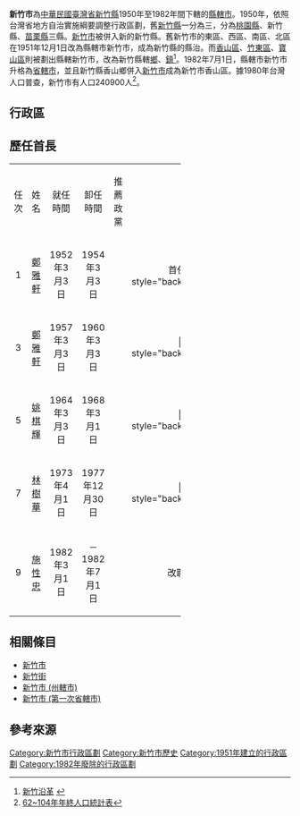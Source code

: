 {{expand|time=2016-01-30T11:35:01+00:00}}
{{refimprove|time=2016-01-30T11:35:01+00:00}}
{{Infobox Former Subdivision
|native_name = 簡稱：竹、新竹、竹市、竹塹、風城
|conventional_long_name = 新竹市<br />{{small|{{nobold|{{lang|en|Hsinchu City}}}}}}
|common_name = 新竹市
|subdivision = [[縣轄市|縣轄市]]
|nation = [[新竹縣|新竹縣]]
|title_leader = 新竹市市長
|leader1 = 首任：鄭雅軒
|year_leader1    = 1952－1960
|leader2 = 末任：[[施性忠|施性忠]]
|year_leader2    = 1982
|year_pre = 1950年
|event_pre=撤銷建制     
|date_pre=10月25日
|year_start = 1951年
|event_start = 改設[[縣轄市|縣轄市]]
|date_start =12月1日
|year_end = 1982年
|event_end = 與香山鄉合併，<br>復改制省轄市
|date_end = 7月1日
|p1 = 新竹市 (1945年－1950年)
|flag_p1 = Flag of the Republic of China.svg
|s1 = 新竹市
|flag_s1 = Flag of the Republic of China.svg
|image_flag = 
|flag_type = 
|flag = 
|image_coat =
|symbol = 
|symbol_type =
|image_map = 
|image_map_caption = 
|image_map2 = 
|image_map2_caption = 
|capital = 
|stat_year1= 
|stat_area1= 
|stat_pop1= 
|political_subdiv = 
|today = [[新竹市|新竹市]]
}}
{{chinese |title=古名
|altname=竹塹
|t2={{linktext|竹塹}} |s2={{linktext|竹堑}}
|p2=Zhúqiàn |w2=Chu-ch‘ien |l2=竹子屏障
|poj2=Tek-khàm
}}
{{Chinese |title=別稱
|altname=風城
|t2={{linktext|風城}} |s2={{linktext|风城}}
|p2=Fēngchéng |w2=Fêng-chʻêng |tp2=Fongchéng
|myr2=Fēngchéng |gr2=Fengcherng |mps2=Fēngchéng
|bpmf2=ㄈㄥㄔㄥˊ
}}
'''新竹市'''為[[中華民國|中華民國]][[臺灣省|臺灣省]][[新竹縣|新竹縣]]1950年至1982年間下轄的[[縣轄市|縣轄市]]。1950年，依照台灣省地方自治實施綱要調整行政區劃，舊[[新竹縣_(1945年－1950年)|新竹縣]]一分為三，分為[[桃園縣_(1950年－2014年)|桃園縣]]、新竹縣、[[苗栗縣|苗栗縣]]三縣。[[新竹市_(1945年－1950年)|新竹市]]被併入新的新竹縣。舊新竹市的東區、西區、南區、北區在1951年12月1日改為縣轄市新竹市，成為新竹縣的縣治。而[[香山區|香山區]]、[[竹東鎮|竹東區]]、[[寶山鄉_(台灣)|寶山區]]則被劃出縣轄新竹市，改為新竹縣轄[[鄉_(中華民國)|鄉]]、[[鎮_(中華民國)|鎮]]<ref>[http://www.hccg.gov.tw/web/SelfPageSetup?command=display&pageID=19722 新竹沿革] {{webarchive|url=https://web.archive.org/web/20160326095944/http://www.hccg.gov.tw/web/SelfPageSetup?command=display&pageID=19722 |date=2016-03-26 }}</ref>。1982年7月1日，縣轄市新竹市升格為[[市_(中華民國)|省轄市]]，並且新竹縣香山鄉併入[[新竹市|新竹市]]成為新竹市香山區。據1980年台灣人口普查，新竹市有人口240900人<ref>[http://dep-n-household.hccg.gov.tw/web/SelfPageSetup?pageID=22931 62~104年年終人口統計表]{{dead link|date=2018年3月 |bot=InternetArchiveBot |fix-attempted=yes }}</ref>。

==行政區==
{{main|新竹市行政區劃}}

==歷任首長==
{{main|新竹市市長}}
{| align="left" class="wikitable" width="50%"
|----- style="background:#CCCCCC"
| align ="center" width="3%" | 任次
| align ="center" width="5%" | 姓名
| align ="center" width="10%" | 就任時間
| align ="center" width="10%" | 卸任時間
| align ="center" width="10%" | 推薦政黨
| align ="center" width="12%" | 備註
|-----
| align ="center" | 1 
| align ="center" | [[鄭雅軒|鄭雅軒]]
| align ="center" | 1952年3月3日
| align ="center" | 1954年3月3日
| align ="center" | {{Kmt}}
| align ="center" | 首任
|----- style="background:#CCCCFF
| align ="center" | 2 
| align ="center" | [[鄭雅軒|鄭雅軒]]
| align ="center" | 1954年3月3日
| align ="center" | 1957年3月3日
| align ="center" | {{Kmt}}
| align ="center" | 
|-----
| align ="center" | 3 
| align ="center" | [[鄭雅軒|鄭雅軒]]
| align ="center" | 1957年3月3日
| align ="center" | 1960年3月3日
| align ="center" | {{Kmt}}
| align ="center" | 
|----- style="background:#CCCCFF
| align ="center" | 4 
| align ="center" | [[鄭鴻源|鄭鴻源]]
| align ="center" | 1960年3月3日
| align ="center" | 1964年3月3日
| align ="center" | {{Nonp}}
| align ="center" | 
|-----
| align ="center" | 5 
| align ="center" | [[姚棋輝|姚棋輝]]
| align ="center" | 1964年3月3日
| align ="center" | 1968年3月1日
| align ="center" | {{Kmt}}
| align ="center" | 
|----- style="background:#CCCCFF
| align ="center" | 6 
| align ="center" | [[陳玉焜|陳玉焜]]
| align ="center" | 1968年3月1日
| align ="center" | 1973年4月1日
| align ="center" | {{Kmt}}
| align ="center" | 
|-----
| align ="center" | 7 
| align ="center" | [[林樹華|林樹華]]
| align ="center" | 1973年4月1日
| align ="center" | 1977年12月30日
| align ="center" | {{Kmt}}
| align ="center" | 
|----- style="background:#CCCCFF
| align ="center" | 8 
| align ="center" | [[林樹華|林樹華]]
| align ="center" | 1977年12月30日
| align ="center" | －1982年3月1日
| align ="center" | {{Kmt}}
| align ="center" | 
|-----
| align ="center" | 9 
| align ="center" | [[施性忠|施性忠]]
| align ="center" | 1982年3月1日
| align ="center" | －1982年7月1日
| align ="center" | {{Nonp}}
| align ="center" | 改聘省轄市長
|}
{{clear}}

==相關條目==
*[[新竹市|新竹市]]
*[[新竹街|新竹街]]
*[[新竹市_(州轄市)|新竹市 (州轄市)]]
*[[新竹市_(第一次省轄市)|新竹市 (第一次省轄市)]]

== 參考來源 ==
{{Reflist}}
{{Serial|先前機關|[[新竹市_(第一次省轄市)|新竹市 (第一次省轄市)]]|'''新竹市'''<br />縣轄市|後繼時管轄機關|[[新竹市|新竹市]]}}
{{新竹市}}
{{新竹縣}}
[[Category:新竹市行政區劃|Category:新竹市行政區劃]]
[[Category:新竹市歷史|Category:新竹市歷史]]
[[Category:1951年建立的行政區劃|Category:1951年建立的行政區劃]]
[[Category:1982年廢除的行政區劃|Category:1982年廢除的行政區劃]]